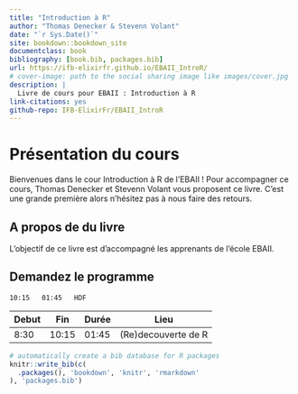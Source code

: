 ```yaml
--- 
title: "Introduction à R"
author: "Thomas Denecker & Stevenn Volant"
date: "`r Sys.Date()`"
site: bookdown::bookdown_site
documentclass: book
bibliography: [book.bib, packages.bib]
url: https://ifb-elixirfr.github.io/EBAII_IntroR/
# cover-image: path to the social sharing image like images/cover.jpg
description: |
  Livre de cours pour EBAII : Introduction à R
link-citations: yes
github-repo: IFB-ElixirFr/EBAII_IntroR
---
```


# Présentation du cours

Bienvenues dans le cour Introduction à R de l'EBAII ! Pour accompagner ce cours, Thomas Denecker et Stevenn Volant vous proposent ce livre. C'est une grande première alors n'hésitez pas à nous faire des retours.

## A propos de du livre

L'objectif de ce livre est d'accompagné les apprenants de l'école EBAII.

## Demandez le programme

	10:15	01:45	HDF	
| Debut      | Fin | Durée | Lieu |
| ----------- | ----------- |----------- |----------- |
| 8:30      | 10:15       | 01:45 | (Re)decouverte de R |


```r
# automatically create a bib database for R packages
knitr::write_bib(c(
  .packages(), 'bookdown', 'knitr', 'rmarkdown'
), 'packages.bib')
```
